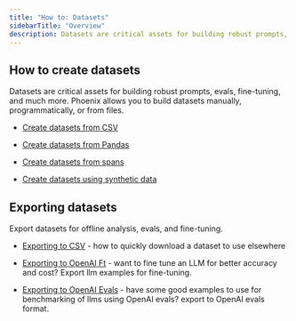 ```yaml
---
title: "How to: Datasets"
sidebarTitle: "Overview"
description: Datasets are critical assets for building robust prompts, evals, fine-tuning,
---
```


## How to create datasets

Datasets are critical assets for building robust prompts, evals, fine-tuning, and much more. Phoenix allows you to build datasets manually, programmatically, or from files.

* [Create datasets from CSV](/phoenix/datasets-and-experiments/how-to-datasets/creating-datasets#from-csv)

* [Create datasets from Pandas](/phoenix/datasets-and-experiments/how-to-datasets/creating-datasets#create-datasets-from-pandas)

* [Create datasets from spans](/phoenix/datasets-and-experiments/how-to-datasets/creating-datasets#from-spans)

* [Create datasets using synthetic data](/phoenix/datasets-and-experiments/how-to-datasets/creating-datasets#syntetic-data)

## Exporting datasets

Export datasets for offline analysis, evals, and fine-tuning.

* [Exporting to CSV](/phoenix/datasets-and-experiments/how-to-datasets/exporting-datasets#exporting-to-csv) - how to quickly download a dataset to use elsewhere

* [Exporting to OpenAI Ft](/phoenix/datasets-and-experiments/how-to-datasets/exporting-datasets#exporting-for-fine-tuning) - want to fine tune an LLM for better accuracy and cost? Export llm examples for fine-tuning.

* [Exporting to OpenAI Evals](/phoenix/datasets-and-experiments/how-to-datasets/exporting-datasets#exporting-openai-evals) - have some good examples to use for benchmarking of llms using OpenAI evals? export to OpenAI evals format.


